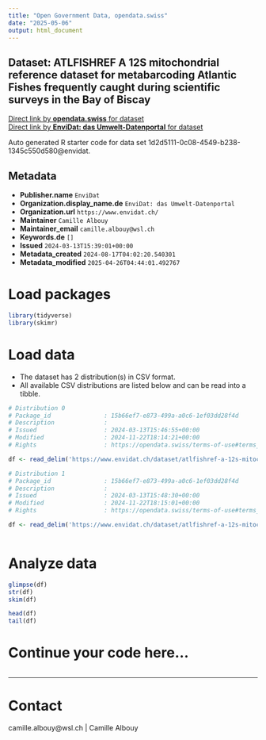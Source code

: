 ```yaml
---
title: "Open Government Data, opendata.swiss"
date: "2025-05-06"
output: html_document
---
```


## Dataset: ATLFISHREF A 12S mitochondrial reference dataset for metabarcoding Atlantic Fishes frequently caught during scientific surveys in the Bay of Biscay



[Direct link by **opendata.swiss** for dataset](https://opendata.swiss/de/dataset/atlfishref-a-12s-mitochondrial-reference-dataset-for-metabarcoding-atlantic-fishes-frequently-c)<br>
[Direct link by **EnviDat: das Umwelt-Datenportal** for dataset](https://www.envidat.ch/#/metadata/atlfishref-a-12s-mitochondrial-reference-dataset-for-metabarcoding-atlantic-fish)

Auto generated R starter code for data set 1d2d5111-0c08-4549-b238-1345c550d580@envidat.

## Metadata

- **Publisher.name** `EnviDat`
- **Organization.display_name.de** `EnviDat: das Umwelt-Datenportal`
- **Organization.url** `https://www.envidat.ch/`
- **Maintainer** `Camille Albouy`
- **Maintainer_email** `camille.albouy@wsl.ch`
- **Keywords.de** `[]`
- **Issued** `2024-03-13T15:39:01+00:00`
- **Metadata_created** `2024-08-17T04:02:20.540301`
- **Metadata_modified** `2025-04-26T04:44:01.492767`


# Load packages

```r

library(tidyverse)
library(skimr)

```

# Load data

-   The dataset has 2 distribution(s) in CSV format.
-   All available CSV distributions are listed below and can be read into a tibble.

```r

# Distribution 0
# Package_id               : 15b66ef7-e873-499a-a0c6-1ef03dd28f4d
# Description              : 
# Issued                   : 2024-03-13T15:46:55+00:00
# Modified                 : 2024-11-22T18:14:21+00:00
# Rights                   : https://opendata.swiss/terms-of-use#terms_by

df <- read_delim('https://www.envidat.ch/dataset/atlfishref-a-12s-mitochondrial-reference-dataset-for-metabarcoding-atlantic-fish/resource/ec48f037-0cc7-444e-a73a-15383a2e6d0b')

# Distribution 1
# Package_id               : 15b66ef7-e873-499a-a0c6-1ef03dd28f4d
# Description              : 
# Issued                   : 2024-03-13T15:48:30+00:00
# Modified                 : 2024-11-22T18:15:01+00:00
# Rights                   : https://opendata.swiss/terms-of-use#terms_by

df <- read_delim('https://www.envidat.ch/dataset/atlfishref-a-12s-mitochondrial-reference-dataset-for-metabarcoding-atlantic-fish/resource/99fe96a8-79b9-4645-9fc1-0582de470b42')



```

# Analyze data

```r

glimpse(df)
str(df)
skim(df)

head(df)
tail(df)

```

# Continue your code here...

```r

```

------------------------------------------------------------------------

# Contact

camille.albouy@wsl.ch | Camille Albouy

